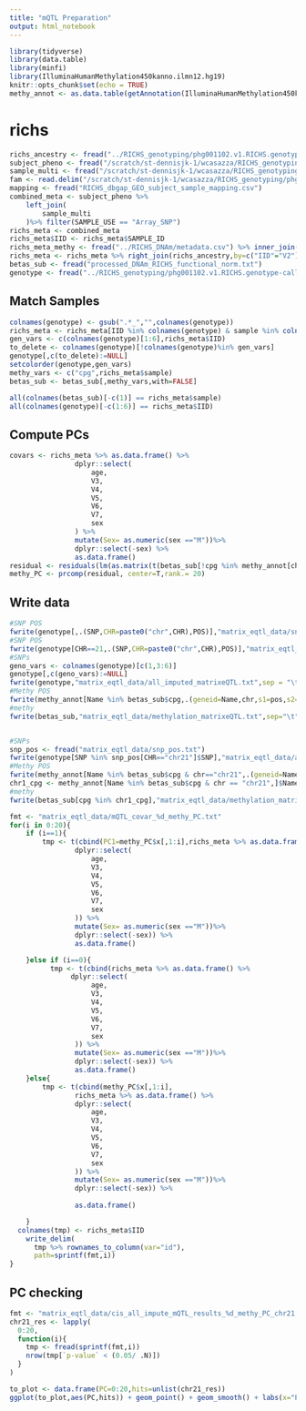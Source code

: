 ```yaml
---
title: "mQTL Preparation"
output: html_notebook
---
```



```r
library(tidyverse)
library(data.table)
library(minfi)
library(IlluminaHumanMethylation450kanno.ilmn12.hg19)
knitr::opts_chunk$set(echo = TRUE)
methy_annot <- as.data.table(getAnnotation(IlluminaHumanMethylation450kanno.ilmn12.hg19))
```
# richs

```r
richs_ancestry <- fread("../RICHS_genotyping/phg001102.v1.RICHS.genotype-calls-matrixfmt.MEGA_Consortium.c1.GRU/raw_data.geno.maf.mind.sex_check.het_filter.ibd_filter.eigenvec")
subject_pheno <- fread("/scratch/st-dennisjk-1/wcasazza/RICHS_genotyping/RICHS_Subject_phenotypes.GRU.txt")
sample_multi <- fread("/scratch/st-dennisjk-1/wcasazza/RICHS_genotyping/RICHS_Sample.MULTI.txt")
fam <- read.delim("/scratch/st-dennisjk-1/wcasazza/RICHS_genotyping/phg001102.v1.RICHS.genotype-calls-matrixfmt.MEGA_Consortium.c1.GRU/plink_for_dbgap.fam",header=FALSE,sep="")
mapping <- fread("RICHS_dbgap_GEO_subject_sample_mapping.csv")
combined_meta <- subject_pheno %>% 
    left_join(
        sample_multi
    )%>% filter(SAMPLE_USE == "Array_SNP") 
richs_meta <- combined_meta
richs_meta$IID <- richs_meta$SAMPLE_ID
richs_meta_methy <- fread("../RICHS_DNAm/metadata.csv") %>% inner_join(mapping,by=c("sample"= "GSM_SampleID"))
richs_meta <- richs_meta %>% right_join(richs_ancestry,by=c("IID"="V2")) %>% right_join(richs_meta_methy,by="SAMPLE_ID") %>% filter(SAMPLE_ID %in% richs_ancestry$V2)
betas_sub <- fread("processed_DNAm_RICHS_functional_norm.txt")
genotype <- fread("../RICHS_genotyping/phg001102.v1.RICHS.genotype-calls-matrixfmt.MEGA_Consortium.c1.GRU/raw_data.imputed.r2_30.maf_mismatch.traw")
```

## Match Samples
```r
colnames(genotype) <- gsub(".*_","",colnames(genotype))
richs_meta <- richs_meta[IID %in% colnames(genotype) & sample %in% colnames(betas_sub)]
gen_vars <- c(colnames(genotype)[1:6],richs_meta$IID)
to_delete <- colnames(genotype)[!colnames(genotype)%in% gen_vars]
genotype[,c(to_delete):=NULL]
setcolorder(genotype,gen_vars)
methy_vars <- c("cpg",richs_meta$sample)
betas_sub <- betas_sub[,methy_vars,with=FALSE]

```
```r
all(colnames(betas_sub)[-c(1)] == richs_meta$sample)
all(colnames(genotype)[-c(1:6)] == richs_meta$IID)
```
## Compute PCs
```r
covars <- richs_meta %>% as.data.frame() %>%
                dplyr::select(
                    age,
                    V3,
                    V4,
                    V5,
                    V6,
                    V7,
                    sex
                ) %>% 
                mutate(Sex= as.numeric(sex =="M"))%>%
                dplyr::select(-sex) %>% 
                as.data.frame() 
residual <- residuals(lm(as.matrix(t(betas_sub[!cpg %in% methy_annot[chr %in% c("chrX","chrY")]$Name ,-c(1)]))~., data=covars))
methy_PC <- prcomp(residual, center=T,rank.= 20)
```



## Write data


```r
#SNP POS
fwrite(genotype[,.(SNP,CHR=paste0("chr",CHR),POS)],"matrix_eqtl_data/snp_pos.txt",sep="\t", quote=F)
#SNP POS
fwrite(genotype[CHR==21,.(SNP,CHR=paste0("chr",CHR),POS)],"matrix_eqtl_data/snp_pos_chr21.txt",sep = "\t", quote=F)
#SNPs
geno_vars <- colnames(genotype)[c(1,3:6)]
genotype[,c(geno_vars):=NULL]
fwrite(genotype,"matrix_eqtl_data/all_imputed_matrixeQTL.txt",sep = "\t",quote = F)
#Methy POS
fwrite(methy_annot[Name %in% betas_sub$cpg,.(geneid=Name,chr,s1=pos,s2=pos)], "matrix_eqtl_data/probe_pos.txt",sep = "\t",quote=F)
#methy
fwrite(betas_sub,"matrix_eqtl_data/methylation_matrixeQTL.txt",sep="\t",quote=F)


#SNPs
snp_pos <- fread("matrix_eqtl_data/snp_pos.txt")
fwrite(genotype[SNP %in% snp_pos[CHR=="chr21"]$SNP],"matrix_eqtl_data/all_imputed_matrixeQTL_chr21.txt", sep = "\t", quote = F)
#Methy POS
fwrite(methy_annot[Name %in% betas_sub$cpg & chr=="chr21",.(geneid=Name, chr,s1=pos,s2=pos)], "matrix_eqtl_data/probe_pos_chr1.txt", sep = "\t", quote=F)
chr1_cpg <- methy_annot[Name %in% betas_sub$cpg & chr == "chr21",]$Name
#methy
fwrite(betas_sub[cpg %in% chr1_cpg],"matrix_eqtl_data/methylation_matrixeQTL_chr21.txt",sep="\t", quote=F)
```


```r
fmt <- "matrix_eqtl_data/mQTL_covar_%d_methy_PC.txt"
for(i in 0:20){
    if (i==1){
        tmp <- t(cbind(PC1=methy_PC$x[,1:i],richs_meta %>% as.data.frame() %>%
                dplyr::select(
                    age,
                    V3,
                    V4,
                    V5,
                    V6,
                    V7,
                    sex
                )) %>% 
                mutate(Sex= as.numeric(sex =="M"))%>%
                dplyr::select(-sex)) %>% 
                as.data.frame() 

    }else if (i==0){
          tmp <- t(cbind(richs_meta %>% as.data.frame() %>%
               dplyr::select(
                    age,
                    V3,
                    V4,
                    V5,
                    V6,
                    V7,
                    sex
                )) %>% 
                mutate(Sex= as.numeric(sex =="M"))%>%
                dplyr::select(-sex)) %>% 
                as.data.frame() 
    }else{
        tmp <- t(cbind(methy_PC$x[,1:i],
                richs_meta %>% as.data.frame() %>%
                dplyr::select(
                    age,
                    V3,
                    V4,
                    V5,
                    V6,
                    V7,
                    sex
                )) %>% 
                mutate(Sex= as.numeric(sex =="M"))%>%
                dplyr::select(-sex)) %>% 
                
                as.data.frame() 

    }
  colnames(tmp) <- richs_meta$IID
    write_delim(
      tmp %>% rownames_to_column(var="id"),
      path=sprintf(fmt,i))
}
```
## PC checking

```r
fmt <- "matrix_eqtl_data/cis_all_impute_mQTL_results_%d_methy_PC_chr21.txt"
chr21_res <- lapply(
  0:20,
  function(i){
    tmp <- fread(sprintf(fmt,i))
    nrow(tmp[`p-value` < (0.05/ .N)])
  }
)
```
```r
to_plot <- data.frame(PC=0:20,hits=unlist(chr21_res))
ggplot(to_plot,aes(PC,hits)) + geom_point() + geom_smooth() + labs(x="PCs Included",y="mQTL Detected")+ theme_minimal()
```

